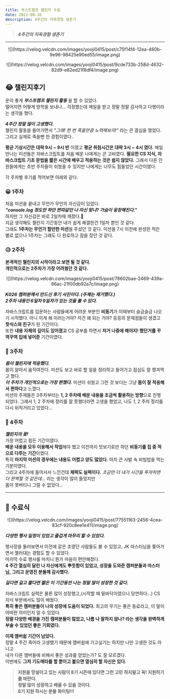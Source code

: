 ```yaml
---
title: 부스트캠프 챌린지 수료
date: 2022-08-16
description: 4주간의 지옥경험 생존기
---
```


> _**4주간의 지옥경험 생존기**_

---

<p align="center">
  ![](https://velog.velcdn.com/images/yooji0415/post/c75f14f4-12ea-460b-9e96-98425e90ed55/image.png)
</p>
<p align="center">
  ![](https://velog.velcdn.com/images/yooji0415/post/9cde733b-258d-4632-82d9-e82ed21f8df4/image.png)
</p>

## 😂 챌린지후기

운이 좋게 _**부스트캠프 챌린지 활동**_ 을 할 수 있었다.<br/>
떨어지면 어떻게 방학을 보내나... 걱정했는데 메일을 받고 정말 정말 감사하고 다행이라는 생각을 했다.

_**4주간 정말 많이 고생했다.**_<br/>
챌린지 활동을 들어가면서 _"그래! 한 번 죽을만큼 노력해보자!"_ 라는 큰 결심을 했었다. 그리고 실제로 죽을뻔 한 경험이였다..

**평균 기상시간은 대략 9시 ~ 9시 반** 이였고 **평균 취침시간은 대략 3시 ~ 4시 였다.** 매일 만나는 미션들은 자바스크립트를 처음 배운 나에게는 큰 고비였다. **필요한 CS 지식, 자바스크립트 기초 문법을 짧은 시간에 배우고 적용하는 것은 쉽지 않았다.** 그래서 다른 인원들에게는 초반 주차들이 쉬웠을 수 있지만 나에게는 너무도 힘들었던 시간이였다.

각 주차별 후기를 적어보면 아래와 같다.

### 😀 1주차

처음 미션을 끝내고 무언가 무언의 자신감이 있었다.<br/>
**_"console.log 정도만 하던 찐따같던 나 자신 맞냐? 가슴이 웅장해진다."_**<br/>
하지만 그 자신감은 바로 2일차때 깨졌다.🥲<br/>
지금 생각해도 챌린지 기간동안 내가 쉽게 해결한건 1일차 뿐인 것 같다.<br/>
그래도 **1주차는 무언가 할만한 미션**을 주셨던 것 같다. 미션을 7시 이전에 완성한 적은 별로 없으나 1주차는 그래도 다 완료하고 잠을 잤던 것 같다.

### 😥 2주차

**본격적인 챌린지의 시작이라고 보면 될 것 같다. <br />개인적으로는 2주차가 가장 어려웠던 것 같다.**

<p align="center">
  ![](https://velog.velcdn.com/images/yooji0415/post/78602bae-2469-439a-86ac-21f00db92a7c/image.png)
</p>

**_K026 캠퍼분께서 만드신 후기 사진이다. (주제는 제거했다.)<br/>
2주차 내용인 6일차 9일차가 있는 것을 볼 수 있다._**

자바스크립트를 입문하는 사람들에게 어려운 부분인 **비동기**가 이때부터 슬금슬금 나오기 시작했다. 아니 이게 왜 이러는거야? 저건 왜 되는 거야? 등등의 문제점들이 생겼고 **핫식스와 친구**가 된 기간이다.<br/>
또한 **내용 자체의 깊이도 있어졌고** CS 공부를 하면서 **저거 나중에 해야지! 했던거를 꾸역꾸역 입에 넣어준** 기간이였다.

### 🙂 3주차

_**몸이 챌린지에 적응했다.**_<br/>
몸이 알아서 움직여진다. 미션도 보고 바로 할 일을 정리하고 들어가고 점심도 잘 챙겨먹고 했다.<br/>
**_이 주차가 개인적으로는 가장 편했다._** 미션이 쉬웠고 그런 것 보다는 그냥 **몸이 잘 적응해서 편하다**고 느꼈다.<br/>
미션의 주제들은 3주차부터는 **1, 2 주차때 배운 내용을 조금씩 활용하는 방향**으로 진행되었다. 그래서 1, 2 주차에 정리를 잘 못했더라면 고생을 했었고, 나도 1, 2 주차 정리를 다시 뒤적거리고 있었다...

### 🤯 4주차

_**챌린지의 꽃!**_<br/>
가장 어렵고 힘든 기간이였다.<br/>
**배운 내용을 모두 이용해서 작업**해야 했고 이전까지 맛보기로만 하던 **비동기를 집 중 적으로 다루는 기간**이였다.<br/>
특히 **마지막 미션의 경우에는 내용도 어렵고 양도 많았다.** 마치 큰 사발 속 비빔밥을 먹는 기분이였다.<br/>
그리고 4주차에 들어서서 느낀건데 **체력도 실력이다.** _조금만 더 내가 시간을 투자하면 더 완벽할 것 같은데..._ 라는 생각이 많이 들었지만<br/>
몸이 못버티니 그럴 수 없었다...

---

## 🥳 수료식

<p align="center">
  ![](https://velog.velcdn.com/images/yooji0415/post/77551163-2456-4cea-83cf-920c8ee1e411/image.png)
</p>

_**다양한 행사 일정이 있었고 즐겁게 마무리 할 수 있었다.**_

행사장을 둘러보면서 이전에 같은 조였던 사람들도 볼 수 있었고, JK 마스터님을 쫒아가면서 찔러대는 경험도 할 수 있었다.<br/>
마지막 수료 행사를 마치니 뭔가 마음이 편안해졌다.<br/>
**4 주간 열심히 달린 나 자신에게도 뿌듯함이 있었고, 성장을 도와준 캠퍼분들과 마스터님, 그리고 운영진 분들께 감사했다.**

**_길다면 길고 짧다면 짧은 이 기간동안 나는 정말 많이 성장한 것 같다._**

자바스크립트 실력은 물론 많이 성장했고,(시작할 때 밑바닥이였으니 당연하다...) CS 지식 부분에서도 많이 배웠다.<br/>
**특히 좋은 캠퍼분들이 나의 성장에 도움이 되었다.** 최고의 무기는 좋은 동료라고, 이 말이 어떠한 의미인지 알 수 있었다.<br/>
**정말 다양한 배경을 가진 캠퍼분들이 많았고, 나름 나 잘하지 않나? 라는 생각을 완벽하게 부술 수 있었던 좋은 기회였다.**

**이제 맴버쉽 기간이 남았다.**<br/>
정말 4 주간 죽어라 고생했기 때문에 맴버쉽에 가고싶기는 하지만 나만 고생한 것도 아니고<br/>
내가 다른 맴버들에 비해서 좋은 성과를 얻었는가? 도 잘 모르겠다.<br/>
이번에도 **그저 기도메타를 할 뿐이고 붙으면 열심히 할 자신은 있다.**

> **지원을 망설이고 있는 사람이 8기 시즌에 있다면 그런 고민 하지말고 꼭! 지원하기를 바란다.<br/>
> 정말 많이 성장하고 배울 수 있을 것이다.<br/>
> 8기 지원 하시는 분들 화이팅!!!**
